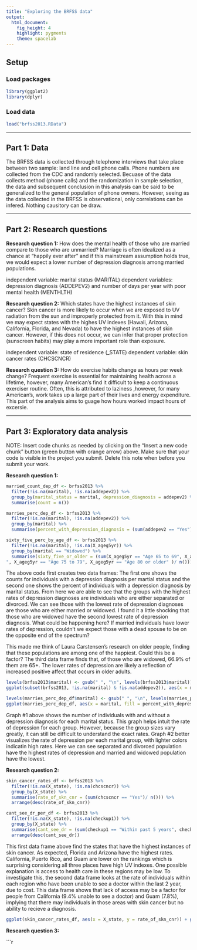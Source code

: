 ```yaml
---
title: "Exploring the BRFSS data"
output: 
  html_document: 
    fig_height: 4
    highlight: pygments
    theme: spacelab
---
```


## Setup

### Load packages

```r
library(ggplot2)
library(dplyr)
```

### Load data

```r
load("brfss2013.RData")
```



* * *

## Part 1: Data
The BRFSS data is collected through telephone interviews that take place between two sample: land line and cell phone calls. Phone numbers are collected from the CDC and randomly selected. Becuase of the data collects method (phone calls) and the randomization in sample selection, the data and subsequent conclusion in this analysis can be said to be generalized to the general population of phone owners. However, seeing as the data collected in the BRFSS is observational, only correlations can be infered. Nothing causitory can be draw. 


* * *

## Part 2: Research questions

**Research question 1:**
How does the mental health of those who are married compare to those who are unmarried? Marriage is often idealized as a chance at "happily ever after" and if this mainstream assumption holds true, we would expect a lower number of depression diagnosis among married populations.

independent variable: marital status (MARITAL)
dependent variables: depression diagnosis (ADDEPEV2) and number of days per year with poor mental health (MENTHLTH)

**Research question 2:**
Which states have the highest instances of skin cancer? Skin cancer is more likely to occur when we are exposed to UV radiation from the sun and improperly protected from it. With this in mind we may expect states with the highes UV indexes (Hawaii, Arizona, California, Florida, and Nevada) to have the highest instances of skin cancer. However, if this does not occur, we can infer that proper protection (sunscreen habits) may play a more important role than exposure. 

independent variable: state of residence (_STATE)
dependent variable: skin cancer rates (CHCSCNCR)

**Research question 3:**
How do exercise habits change as hours per week change? Frequent exercise is essential for maintaining health across a lifetime, however, many American's find it difficult to keep a continuous exerciser routine. Often, this is attributed to laziness ,however, for many American's, work takes up a large part of their lives and energy expenditure. This part of the analysis aims to guage how hours worked impact hours of excersie. 

* * *

## Part 3: Exploratory data analysis

NOTE: Insert code chunks as needed by clicking on the "Insert a new code chunk" 
button (green button with orange arrow) above. Make sure that your code is visible
in the project you submit. Delete this note when before you submit your work.

**Research question 1:**

```r
married_count_dep_df <- brfss2013 %>%
  filter(!is.na(marital), !is.na(addepev2)) %>%
  group_by(marital_status = marital, depression_diagnosis = addepev2) %>%
  summarise(count = n())

marries_perc_dep_df <- brfss2013 %>% 
  filter(!is.na(marital), !is.na(addepev2)) %>%
  group_by(marital) %>%
  summarise(percent_with_depression_diagnosis = (sum(addepev2 == "Yes") / n()))

sixty_five_perc_by_age_df <- brfss2013 %>% 
  filter(!is.na(marital), !is.na(X_ageg5yr)) %>%
  group_by(marital == "Widowed") %>% 
  summarise(sixty_five_or_older = (sum(X_ageg5yr == "Age 65 to 69", X_ageg5yr == "Age 70 to 74 
", X_ageg5yr == "Age 75 to 79", X_ageg5yr == "Age 80 or older" )/ n()))
```
The above code first creates two data frames: The first one shows the counts for individuals with a depression diagnosis per martial status and the second one shows the percent of individuals with a depression diagnosis by marital status. From here we are able to see that the groups with the highest rates of depression diagnoses are individuals who are either separated or divorced. We can see those with the lowest rate of depression diagnoses are those who are either married or widowed. I found it a little shocking that those who are widowed have the second lowest rate of depression diagnosis. What could be happening here? If married individuals have lower rates of depression, couldn't we expect those with a dead spouse to be on the opposite end of the spectrum? 

This made me think of Laura Carstensen's research on older people, finding that these populations are among one of the happiest. Could this be a factor? The third data frame finds that, of those who are widowed, 66.9% of them are 65+. The lower rates of depression are likely a reflection of increased positive affect that occurs in older adults. 


```r
levels(brfss2013$marital) <- gsub(" ", "\n", levels(brfss2013$marital))
ggplot(subset(brfss2013, !is.na(marital) & !is.na(addepev2)), aes(x = marital, fill = addepev2)) + geom_bar()

levels(marries_perc_dep_df$marital) <- gsub(" ", "\n", levels(marries_perc_dep_df$marital))
ggplot(marries_perc_dep_df, aes(x = marital, fill = percent_with_depression_diagnosis)) +geom_bar()

```
Graph #1 above shows the number of individuals with and without a depression diagnosis for each marital status. This graph helps intuit the rate of depression for each group. However, because the group sizes vary greatly, it can still be difficult to understand the exact rates. Graph #2 better visualizes the rate of depression per each marital group, with lighter colors indicatin high rates. Here we can see separated and divorced population have the highest rates of depression and married and widowed population have the lowest.

**Research question 2:**

```r
skin_cancer_rates_df <- brfss2013 %>%
  filter(!is.na(X_state), !is.na(chcscncr)) %>%
  group_by(X_state) %>%
  summarise(rate_of_skn_cnr = (sum(chcscncr == "Yes")/ n())) %>% 
  arrange(desc(rate_of_skn_cnr))

cant_see_dr_per_df <- brfss2013 %>%
  filter(!is.na(X_state), !is.na(checkup1)) %>%
  group_by(X_state) %>%
  summarise(cant_see_dr = (sum(checkup1 == "Within past 5 years", checkup1 == "5 or more years ago")/ n())) %>%
  arrange(desc(cant_see_dr))
```

This first data frame above find the states that have the highest instances of skin cancer. As expected, Florida and Arizona have the highest rates. California, Puerto Rico, and Guam are lower on the rankings which is surprising considering all three places have high UV indexes. One possible explanation is access to health care in these regions may be low. To investigate this, the second data frame looks at the rate of individuals within each region who have been unable to see a doctor within the last 2 year, due to cost. This data frame shows that lack of access may be a factor for people from California (9.4% unable to see a doctor) and Guam (7.8%), implying that there may individuals in those areas with skin cancer but no ability to recieve a diagnosis. 


```r
ggplot(skin_cancer_rates_df, aes(x = X_state, y = rate_of_skn_cnr)) + geom_col() + theme(axis.text.x = element_text(angle = 45, hjust = 1))

```

**Research question 3:**

```r
